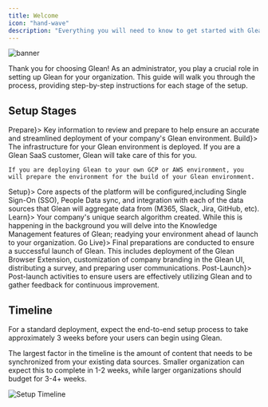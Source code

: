 ```yaml
---
title: Welcome
icon: "hand-wave"
description: "Everything you will need to know to get started with Glean"
---
```


![banner](/images/get-started/welcome-banner.webp)

Thank you for choosing Glean! As an administrator, you play a crucial role in setting up Glean for your organization.
This guide will walk you through the process, providing step-by-step instructions for each stage of the setup.

## Setup Stages

<Steps titleSize="h3">
  <Step title={<a href="prepare">Prepare</a>}>
    Key information to review and prepare to help ensure an accurate and streamlined deployment of your company's Glean environment. 
  </Step>
  <Step title={<a href="build">Build</a>}>
    The infrastructure for your Glean environment is deployed. If you are a Glean SaaS customer, Glean will take care of this for you.
    
    If you are deploying Glean to your own GCP or AWS environment, you will prepare the environment for the build of your Glean environment.
  </Step>
  <Step title={<a href="setup">Setup</a>}>
    Core aspects of the platform will be configured,including Single Sign-On (SSO), People Data sync, and integration with each of the data sources that Glean will aggregate data from (M365, Slack, Jira, GitHub, etc). 
  </Step>
  <Step title={<a href="learn">Learn</a>}>
    Your company's unique search algorithm created. While this is happening in the background you will delve into the Knowledge Management features of Glean; readying your environment ahead of launch to your organization. 
  </Step>
  <Step title={<a href="golive">Go Live</a>}>
    Final preparations are conducted to ensure a successful launch of Glean. This includes deployment of the Glean Browser Extension, customization of company branding in the Glean UI, distributing a survey, and preparing user communications.
  </Step>
  <Step title={<a href="start">Post-Launch</a>}>
    Post-launch activities to ensure users are effectively utilizing Glean and to gather feedback for continuous improvement.
  </Step>
</Steps>

## Timeline

For a standard deployment, expect the end-to-end setup process to take approximately 3 weeks before your users can begin using Glean.

The largest factor in the timeline is the amount of content that needs to be synchronized from your existing data sources. Smaller organization can expect this to complete in 1-2 weeks, while larger organizations should budget for 3-4+ weeks.

![Setup Timeline](/images/get-started/timeline.jpg)